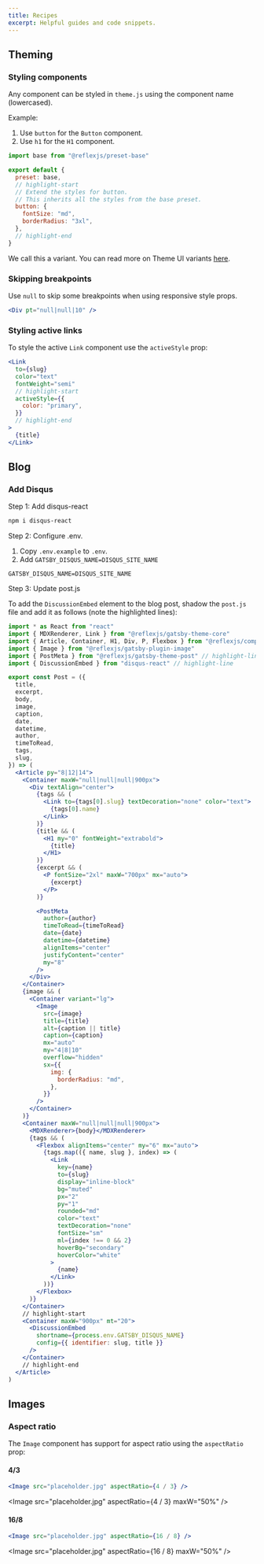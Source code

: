 ```yaml
---
title: Recipes
excerpt: Helpful guides and code snippets.
---
```


## Theming

### Styling components

Any component can be styled in `theme.js` using the component name (lowercased).

Example:

1. Use `button` for the `Button` component.
2. Use `h1` for the `H1` component.

```js title=src/@reflexjs/gatsby-theme-base/theme.js
import base from "@reflexjs/preset-base"

export default {
  preset: base,
  // highlight-start
  // Extend the styles for button.
  // This inherits all the styles from the base preset.
  button: {
    fontSize: "md",
    borderRadius: "3xl",
  },
  // highlight-end
}
```

We call this a variant. You can read more on Theme UI variants [here](https://theme-ui.com/theme-spec#variants).

### Skipping breakpoints

Use `null` to skip some breakpoints when using responsive style props.

```jsx
<Div pt="null|null|10" />
```

### Styling active links

To style the active `Link` component use the `activeStyle` prop:

```jsx
<Link
  to={slug}
  color="text"
  fontWeight="semi"
  // highlight-start
  activeStyle={{
    color: "primary",
  }}
  // highlight-end
>
  {title}
</Link>
```

## Blog

### Add Disqus

<P fontSize="xl" fontWeight="bold">
  Step 1: Add disqus-react
</P>

```sh
npm i disqus-react
```

<P fontSize="xl" fontWeight="bold">
  Step 2: Configure .env.
</P>

1. Copy `.env.example` to `.env`.
2. Add `GATSBY_DISQUS_NAME=DISQUS_SITE_NAME`

```text title=.env
GATSBY_DISQUS_NAME=DISQUS_SITE_NAME
```

<P fontSize="xl" fontWeight="bold">
  Step 3: Update post.js
</P>

To add the `DiscussionEmbed` element to the blog post, shadow the `post.js` file and add it as follows (note the highlighted lines):

```jsx title=src/@reflexjs/gatsby-theme-post/post.js
import * as React from "react"
import { MDXRenderer, Link } from "@reflexjs/gatsby-theme-core"
import { Article, Container, H1, Div, P, Flexbox } from "@reflexjs/components"
import { Image } from "@reflexjs/gatsby-plugin-image"
import { PostMeta } from "@reflexjs/gatsby-theme-post" // highlight-line
import { DiscussionEmbed } from "disqus-react" // highlight-line

export const Post = ({
  title,
  excerpt,
  body,
  image,
  caption,
  date,
  datetime,
  author,
  timeToRead,
  tags,
  slug,
}) => (
  <Article py="8|12|14">
    <Container maxW="null|null|null|900px">
      <Div textAlign="center">
        {tags && (
          <Link to={tags[0].slug} textDecoration="none" color="text">
            {tags[0].name}
          </Link>
        )}
        {title && (
          <H1 my="0" fontWeight="extrabold">
            {title}
          </H1>
        )}
        {excerpt && (
          <P fontSize="2xl" maxW="700px" mx="auto">
            {excerpt}
          </P>
        )}

        <PostMeta
          author={author}
          timeToRead={timeToRead}
          date={date}
          datetime={datetime}
          alignItems="center"
          justifyContent="center"
          my="8"
        />
      </Div>
    </Container>
    {image && (
      <Container variant="lg">
        <Image
          src={image}
          title={title}
          alt={caption || title}
          caption={caption}
          mx="auto"
          my="4|8|10"
          overflow="hidden"
          sx={{
            img: {
              borderRadius: "md",
            },
          }}
        />
      </Container>
    )}
    <Container maxW="null|null|null|900px">
      <MDXRenderer>{body}</MDXRenderer>
      {tags && (
        <Flexbox alignItems="center" my="6" mx="auto">
          {tags.map(({ name, slug }, index) => (
            <Link
              key={name}
              to={slug}
              display="inline-block"
              bg="muted"
              px="2"
              py="1"
              rounded="md"
              color="text"
              textDecoration="none"
              fontSize="sm"
              ml={index !== 0 && 2}
              hoverBg="secondary"
              hoverColor="white"
            >
              {name}
            </Link>
          ))}
        </Flexbox>
      )}
    </Container>
    // highlight-start
    <Container maxW="900px" mt="20">
      <DiscussionEmbed
        shortname={process.env.GATSBY_DISQUS_NAME}
        config={{ identifier: slug, title }}
      />
    </Container>
    // highlight-end
  </Article>
)
```

## Images

### Aspect ratio

The `Image` component has support for aspect ratio using the `aspectRatio` prop:

#### 4/3

```jsx
<Image src="placeholder.jpg" aspectRatio={4 / 3} />
```

<Image src="placeholder.jpg" aspectRatio={4 / 3} maxW="50%" />

#### 16/8

```jsx
<Image src="placeholder.jpg" aspectRatio={16 / 8} />
```

<Image src="placeholder.jpg" aspectRatio={16 / 8} maxW="50%" />

